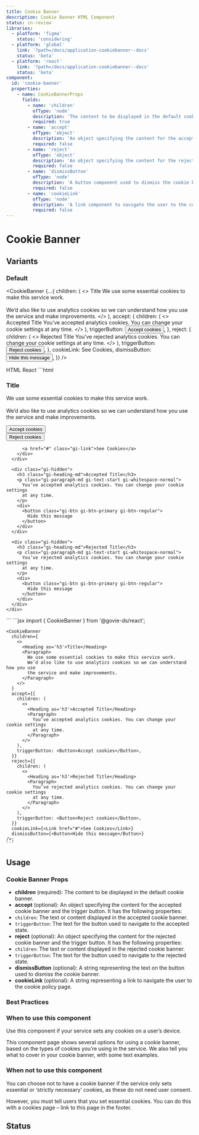 ```yaml
---
title: Cookie Banner
description: Cookie Banner HTML Component
status: in-review
libraries:
  - platform: 'figma'
    status: 'considering'
  - platform: 'global'
    link: '?path=/docs/application-cookiebanner--docs'
    status: 'beta'
  - platform: 'react'
    link: '?path=/docs/application-cookiebanner--docs'
    status: 'beta'
component:
  id: 'cookie-banner'
  properties:
    - name: CookieBannerProps
      fields:
        - name: 'children'
          ofType: 'node'
          description: 'The content to be displayed in the default cookie banner.'
          required: true
        - name: 'accept'
          ofType: 'object'
          description: 'An object specifying the content for the accepted cookie banner and the trigger button.'
          required: false
        - name: 'reject'
          ofType: 'object'
          description: 'An object specifying the content for the rejected cookie banner and the trigger button.'
          required: false
        - name: 'dismissButton'
          ofType: 'node'
          description: 'A button component used to dismiss the cookie banner.'
          required: false
        - name: 'cookieLink'
          ofType: 'node'
          description: 'A link component to navigate the user to the cookie policy page.'
          required: false
---
```


# Cookie Banner

## Variants

### Default

<CookieBanner
  {...{
    children: (
      <>
        <Heading as="h3">Title</Heading>
        <Paragraph>
          We use some essential cookies to make this service work.
          <br />
          <br />
          We’d also like to use analytics cookies so we can understand how you
          use the service and make improvements.
        </Paragraph>
      </>
    ),
    accept: {
      children: (
        <>
          <Heading as="h3">Accepted Title</Heading>
          <Paragraph>
            You’ve accepted analytics cookies. You can change your cookie
            settings at any time.
          </Paragraph>
        </>
      ),
      triggerButton: <Button>Accept cookies</Button>,
    },
    reject: {
      children: (
        <>
          <Heading as="h3">Rejected Title</Heading>
          <Paragraph>
            You’ve rejected analytics cookies. You can change your cookie
            settings at any time.
          </Paragraph>
        </>
      ),
      triggerButton: <Button>Reject cookies</Button>,
    },
    cookieLink: <Link href="#">See Cookies</Link>,
    dismissButton: <Button>Hide this message</Button>,
  }}
/>

<Tabs id="tab1">
  <TabList>
    <TabItem value="tab11" checked>HTML</TabItem>
    <TabItem value="tab13">React</TabItem>
  </TabList>
  <TabPanel value="tab11">
  ```html
  <div data-element="main-container" class="gi-py-5">
    <div class="gi-mx-auto gi-container">
      <div>
        <h3 class="gi-heading-md">Title</h3>
        <p class="gi-paragraph-md gi-text-start gi-whitespace-normal">
          We use some essential cookies to make this service work.<br /><br />We’d
          also like to use analytics cookies so we can understand how you use the
          service and make improvements.
        </p>
        <div class="gi-cookie-banner-buttons">
          <div>
            <button class="gi-btn gi-btn-primary gi-btn-regular">
              Accept cookies
            </button>
          </div>
          <div>
            <button class="gi-btn gi-btn-primary gi-btn-regular">
              Reject cookies
            </button>
          </div>

          <a href="#" class="gi-link">See Cookies</a>
        </div>
      </div>

      <div class="gi-hidden">
        <h3 class="gi-heading-md">Accepted Title</h3>
        <p class="gi-paragraph-md gi-text-start gi-whitespace-normal">
          You’ve accepted analytics cookies. You can change your cookie settings
          at any time.
        </p>
        <div>
          <button class="gi-btn gi-btn-primary gi-btn-regular">
            Hide this message
          </button>
        </div>
      </div>

      <div class="gi-hidden">
        <h3 class="gi-heading-md">Rejected Title</h3>
        <p class="gi-paragraph-md gi-text-start gi-whitespace-normal">
          You’ve rejected analytics cookies. You can change your cookie settings
          at any time.
        </p>
        <div>
          <button class="gi-btn gi-btn-primary gi-btn-regular">
            Hide this message
          </button>
        </div>
      </div>
    </div>

  </div>
  ```
  </TabPanel>
  <TabPanel value="tab13">
    ```jsx
    import { CookieBanner } from '@govie-ds/react';

    <CookieBanner
      children={
        <>
          <Heading as='h3'>Title</Heading>
          <Paragraph>
            We use some essential cookies to make this service work.
            We’d also like to use analytics cookies so we can understand how you use
            the service and make improvements.
          </Paragraph>
        </>
      }
      accept={{
        children: (
          <>
            <Heading as='h3'>Accepted Title</Heading>
            <Paragraph>
              You’ve accepted analytics cookies. You can change your cookie settings
              at any time.
            </Paragraph>
          </>
        ),
        triggerButton: <Button>Accept cookies</Button>,
      }}
      reject={{
        children: (
          <>
            <Heading as='h3'>Rejected Title</Heading>
            <Paragraph>
              You’ve rejected analytics cookies. You can change your cookie settings
              at any time.
            </Paragraph>
          </>
        ),
        triggerButton: <Button>Reject cookies</Button>,
      }}
      cookieLink={<Link href="#">See Cookies</Link>}
      dismissButton={<Button>Hide this message</Button>}
    />;
    ```
  </TabPanel>
</Tabs>

## Usage

<ComponentPropertiesTable componentId="cookie-banner" />

### Cookie Banner Props

- **children** (required): The content to be displayed in the default cookie banner.
- **accept** (optional): An object specifying the content for the accepted cookie banner and the trigger button. It has the following properties:
- `children`: The text or content displayed in the accepted cookie banner.
- `triggerButton`: The text for the button used to navigate to the accepted state.
- **reject** (optional): An object specifying the content for the rejected cookie banner and the trigger button. It has the following properties:
- `children`: The text or content displayed in the rejected cookie banner.
- `triggerButton`: The text for the button used to navigate to the rejected state.
- **dismissButton** (optional): A string representing the text on the button used to dismiss the cookie banner.
- **cookieLink** (optional): A string representing a link to navigate the user to the cookie policy page.


### Best Practices

### When to use this component

Use this component if your service sets any cookies on a user’s device.

This component page shows several options for using a cookie banner, based on the types of cookies you’re using in the service. We also tell you what to cover in your cookie banner, with some text examples.

### When not to use this component

You can choose not to have a cookie banner if the service only sets essential or ‘strictly necessary’ cookies, as these do not need user consent.

However, you must tell users that you set essential cookies. You can do this with a cookies page – link to this page in the footer.

## Status

<ComponentStatusBlock componentId="cookie-banner" />
